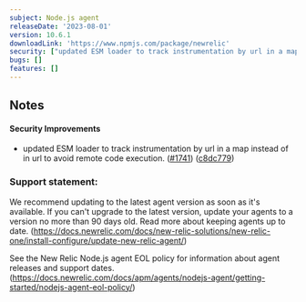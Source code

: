 ```yaml
---
subject: Node.js agent
releaseDate: '2023-08-01'
version: 10.6.1
downloadLink: 'https://www.npmjs.com/package/newrelic'
security: ["updated ESM loader to track instrumentation by url in a map instead of in url to avoid remote code execution."]
bugs: []
features: []
---
```


## Notes

#### Security Improvements

* updated ESM loader to track instrumentation by url in a map instead of in url to avoid remote code execution. ([#1741](https://github.com/newrelic/node-newrelic/pull/1741)) ([c8dc779](https://github.com/newrelic/node-newrelic/commit/c8dc779c7799b234290b6f7eb1d0a4e07d692ef9))


### Support statement:

We recommend updating to the latest agent version as soon as it's available. If you can't upgrade to the latest version, update your agents to a version no more than 90 days old. Read more about keeping agents up to date. (https://docs.newrelic.com/docs/new-relic-solutions/new-relic-one/install-configure/update-new-relic-agent/)

See the New Relic Node.js agent EOL policy for information about agent releases and support dates. (https://docs.newrelic.com/docs/apm/agents/nodejs-agent/getting-started/nodejs-agent-eol-policy/)